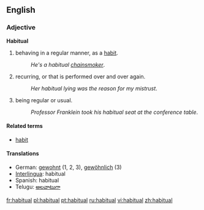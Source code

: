 ==English==
===Adjective===
'''Habitual'''

#behaving in a regular manner, as a [[habit]].
#:''He's a habitual [[chainsmoker]]''.
#recurring, or that is performed over and over again.
#:''Her habitual lying was the reason for my mistrust''.
#being regular or usual.
#:''Professor Franklein took his habitual seat at the conference table''.

====Related terms====
*[[habit]]

====Translations====
*German: [[gewohnt]] (1, 2, 3), [[gewöhnlich]] (3)
*[[Interlingua]]: habitual
*Spanish: habitual
*Telugu: [[అలవాటుగా]]

[[fr:habitual]]
[[pl:habitual]]
[[pt:habitual]]
[[ru:habitual]]
[[vi:habitual]]
[[zh:habitual]]
